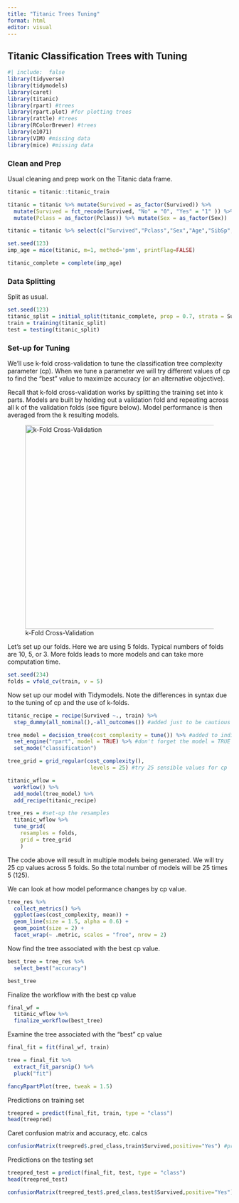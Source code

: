 ```yaml
---
title: "Titanic Trees Tuning"
format: html
editor: visual
---
```


## Titanic Classification Trees with Tuning

```r
#| include:  false
library(tidyverse) 
library(tidymodels)
library(caret)
library(titanic)
library(rpart) #trees
library(rpart.plot) #for plotting trees
library(rattle) #trees
library(RColorBrewer) #trees
library(e1071)
library(VIM) #missing data
library(mice) #missing data
```

### Clean and Prep

Usual cleaning and prep work on the Titanic data frame.

```r
titanic = titanic::titanic_train

titanic = titanic %>% mutate(Survived = as_factor(Survived)) %>% 
  mutate(Survived = fct_recode(Survived, "No" = "0", "Yes" = "1" )) %>%
  mutate(Pclass = as_factor(Pclass)) %>% mutate(Sex = as_factor(Sex)) 

titanic = titanic %>% select(c("Survived","Pclass","Sex","Age","SibSp","Parch"))

set.seed(123)
imp_age = mice(titanic, m=1, method='pmm', printFlag=FALSE)

titanic_complete = complete(imp_age) 
```

### Data Splitting

Split as usual.

```r
set.seed(123) 
titanic_split = initial_split(titanic_complete, prop = 0.7, strata = Survived) #70% in training
train = training(titanic_split) 
test = testing(titanic_split)
```

### Set-up for Tuning

We'll use k-fold cross-validation to tune the classification tree complexity parameter (cp). When we tune a parameter we will try different values of cp to find the "best" value to maximize accuracy (or an alternative objective).

Recall that k-fold cross-validation works by splitting the training set into k parts. Models are built by holding out a validation fold and repeating across all k of the validation folds (see figure below). Model performance is then averaged from the k resulting models.

![k-Fold Cross-Validation](kfold.png){width="459"}

Let's set up our folds. Here we are using 5 folds. Typical numbers of folds are 10, 5, or 3. More folds leads to more models and can take more computation time.

```r
set.seed(234)
folds = vfold_cv(train, v = 5)
```

Now set up our model with Tidymodels. Note the differences in syntax due to the tuning of cp and the use of k-folds.

```r
titanic_recipe = recipe(Survived ~., train) %>%
  step_dummy(all_nominal(),-all_outcomes()) #added just to be cautious

tree_model = decision_tree(cost_complexity = tune()) %>% #added to indicate tuning of cp value
  set_engine("rpart", model = TRUE) %>% #don't forget the model = TRUE flag
  set_mode("classification")

tree_grid = grid_regular(cost_complexity(),
                          levels = 25) #try 25 sensible values for cp

titanic_wflow = 
  workflow() %>% 
  add_model(tree_model) %>% 
  add_recipe(titanic_recipe)

tree_res = #set-up the resamples
  titanic_wflow %>% 
  tune_grid(
    resamples = folds,
    grid = tree_grid
    )
```

The code above will result in multiple models being generated. We will try 25 cp values across 5 folds. So the total number of models will be 25 times 5 (125).

We can look at how model peformance changes by cp value.

```r
tree_res %>%
  collect_metrics() %>%
  ggplot(aes(cost_complexity, mean)) +
  geom_line(size = 1.5, alpha = 0.6) +
  geom_point(size = 2) +
  facet_wrap(~ .metric, scales = "free", nrow = 2) 
```

Now find the tree associated with the best cp value.

```r
best_tree = tree_res %>%
  select_best("accuracy")

best_tree
```

Finalize the workflow with the best cp value

```r
final_wf = 
  titanic_wflow %>% 
  finalize_workflow(best_tree)
```

Examine the tree associated with the "best" cp value

```r
final_fit = fit(final_wf, train)

tree = final_fit %>% 
  extract_fit_parsnip() %>% 
  pluck("fit")

fancyRpartPlot(tree, tweak = 1.5) 

```

Predictions on training set

```r
treepred = predict(final_fit, train, type = "class")
head(treepred)
```

Caret confusion matrix and accuracy, etc. calcs

```r
confusionMatrix(treepred$.pred_class,train$Survived,positive="Yes") #predictions first then actual
```

Predictions on the testing set

```r
treepred_test = predict(final_fit, test, type = "class")
head(treepred_test)
```

```r
confusionMatrix(treepred_test$.pred_class,test$Survived,positive="Yes") 
```

\
